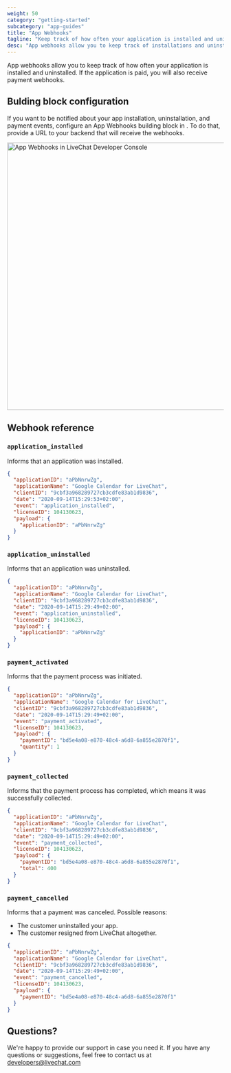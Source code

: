 ```yaml
---
weight: 50
category: "getting-started"
subcategory: "app-guides"
title: "App Webhooks"
tagline: "Keep track of how often your application is installed and uninstalled with app webhooks."
desc: "App webhooks allow you to keep track of installations and uninstallations of your app. To be notified about those events, configure app webhooks in Developer Console."
---
```


App webhooks allow you to keep track of how often your application is installed and uninstalled. If the application is paid, you will also receive payment webhooks.

## Bulding block configuration

If you want to be notified about your app installation, uninstallation, and payment events, configure an App Webhooks building block in <Placeholder id="DEVELOPER_CONSOLE_URL" />. To do that, provide a URL to your backend that will receive the webhooks.

<div style={{maxWidth:"700px"}}>
  <img alt="App Webhooks in LiveChat Developer Console" src="/images/getting-started/app-guides/app-webhooks/livechat-app-webhooks.png" width="1070px" height="620px"/>
</div>

## Webhook reference

### `application_installed`

Informs that an application was installed.

<CodeResponse>

```json
{
  "applicationID": "aPbNnrwZg",
  "applicationName": "Google Calendar for LiveChat",
  "clientID": "9cbf3a968289727cb3cdfe83ab1d9836",
  "date": "2020-09-14T15:29:53+02:00",
  "event": "application_installed",
  "licenseID": 104130623,
  "payload": {
    "applicationID": "aPbNnrwZg"
  }
}
```

</CodeResponse>

### `application_uninstalled`

Informs that an application was uninstalled.

<CodeResponse>

```json
{
  "applicationID": "aPbNnrwZg",
  "applicationName": "Google Calendar for LiveChat",
  "clientID": "9cbf3a968289727cb3cdfe83ab1d9836",
  "date": "2020-09-14T15:29:49+02:00",
  "event": "application_uninstalled",
  "licenseID": 104130623,
  "payload": {
    "applicationID": "aPbNnrwZg"
  }
}
```

</CodeResponse>

### `payment_activated`

Informs that the payment process was initiated.

<CodeResponse>

```json
{
  "applicationID": "aPbNnrwZg",
  "applicationName": "Google Calendar for LiveChat",
  "clientID": "9cbf3a968289727cb3cdfe83ab1d9836",
  "date": "2020-09-14T15:29:49+02:00",
  "event": "payment_activated",
  "licenseID": 104130623,
  "payload": { 
    "paymentID": "bd5e4a08-e870-48c4-a6d8-6a855e2870f1", 
    "quantity": 1 
  }
}
```

</CodeResponse>

### `payment_collected`

Informs that the payment process has completed, which means it was successfully collected.

<CodeResponse>

```json
{
  "applicationID": "aPbNnrwZg",
  "applicationName": "Google Calendar for LiveChat",
  "clientID": "9cbf3a968289727cb3cdfe83ab1d9836",
  "date": "2020-09-14T15:29:49+02:00",
  "event": "payment_collected",
  "licenseID": 104130623,
  "payload": { 
    "paymentID": "bd5e4a08-e870-48c4-a6d8-6a855e2870f1", 
    "total": 400 
  }
}
```

</CodeResponse>

### `payment_cancelled`

Informs that a payment was canceled. Possible reasons:

- The customer uninstalled your app.
- The customer resigned from LiveChat altogether.


<CodeResponse>

```json
{
  "applicationID": "aPbNnrwZg",
  "applicationName": "Google Calendar for LiveChat",
  "clientID": "9cbf3a968289727cb3cdfe83ab1d9836",
  "date": "2020-09-14T15:29:49+02:00",
  "event": "payment_cancelled",
  "licenseID": 104130623,
  "payload": { 
    "paymentID": "bd5e4a08-e870-48c4-a6d8-6a855e2870f1"
  }
}
```

</CodeResponse>

## Questions?

We're happy to provide our support in case you need it. If you have any questions or suggestions, feel free to contact us at [developers@livechat.com](mailto:developers@livechat.com)
